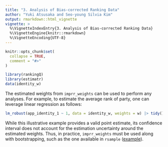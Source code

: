 ```yaml
---
title: "3. Analysis of Bias-corrected Ranking Data"
author: "Yuki Atsusaka and Seo-young Silvia Kim"
output: rmarkdown::html_vignette
vignette: >
  %\VignetteIndexEntry{3. Analysis of Bias-corrected Ranking Data}
  %\VignetteEngine{knitr::rmarkdown}
  %\VignetteEncoding{UTF-8}
---
```


```r
knitr::opts_chunk$set(
  collapse = TRUE,
  comment = "#>"
)
```

```r
library(rankingQ)
library(estimatr)
data(identity_w)
```

The estimated weights from `imprr_weights` can be used to perform any analyses. For example, to estimate the average rank of party, one can leverage linear regression as follows:

```r
lm_robust(app_identity_1 ~ 1, data = identity_w, weights = w) |> tidy()
```

While this illustrative example provides a valid point estimate, its confidence interval does not account for the estimation uncertainty around the estimated weights. Thus, in practice, `imprr_weights` must be used along with bootstrapping, such as the one available in `rsample` ([example](https://declaredesign.org/r/estimatr/articles/estimatr-in-the-tidyverse.html#bootstrap-using-rsample)).

